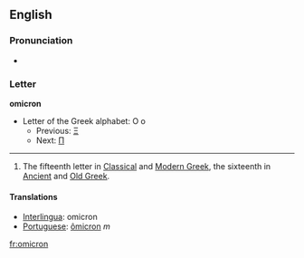 ==English==
===Pronunciation===
*{{audio|en-us-omicron.ogg|Audio (US)}}

===Letter===
'''omicron'''

*Letter of the Greek alphabet: &#927; &#959;
**Previous: [[xi|&#926;]]
**Next: [[pi|&#928;]]

----

#The fifteenth letter in [[Classical Greek|Classical]] and [[Modern Greek]], the sixteenth in [[Ancient Greek|Ancient]] and [[Old Greek]].

==== Translations ====
*[[Interlingua]]: omicron
*[[Portuguese]]: [[ômicron]] ''m''

[[fr:omicron]]